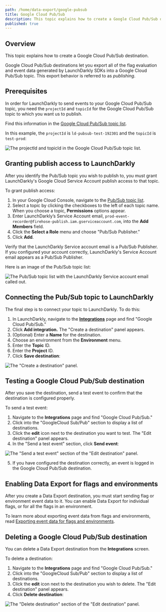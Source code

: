 ```yaml
---
path: /home/data-export/google-pubsub
title: Google Cloud Pub/Sub
description: This topic explains how to create a Google Cloud Pub/Sub destination. Google Cloud Pub/Sub destinations let you export all of the flag evaluation and event data generated by LaunchDarkly SDKs into a Google Cloud Pub/Sub topic.
published: true
---
```


## Overview

This topic explains how to create a Google Cloud Pub/Sub destination.

Google Cloud Pub/Sub destinations let you export all of the flag evaluation and event data generated by LaunchDarkly SDKs into a Google Cloud Pub/Sub topic. This export behavior is referred to as _publishing_.

## Prerequisites

In order for LaunchDarkly to send events to your Google Cloud Pub/Sub topic, you need the `projectId` and `topicId` for the Google Cloud Pub/Sub topic to which you want us to publish.

Find this information in the [Google Cloud Pub/Sub topic list](https://console.cloud.google.com/cloudpubsub/topicList). 

In this example, the `projectId` is `ld-pubsub-test-192301` and the `topicId` is `test-prod`:

![The projectId and topicId in the Google Cloud Pub/Sub topic list.](google-pubsub-projid-testid-callout.png)


## Granting publish access to LaunchDarkly

After you identify the Pub/Sub topic you wish to publish to, you must grant LaunchDarkly's Google Cloud Service Account publish access to that topic.

To grant publish access:

1. In your Google Cloud Console, navigate to the [Pub/Sub topic list](https://console.cloud.google.com/cloudpubsub/topicList).
2. Select a topic by clicking the checkboxes to the left of each topic name. When you choose a topic, **Permissions** options appear.
3. Enter LaunchDarkly’s Service Account email, `prod-event-recorder@firehose-publish.iam.gserviceaccount.com`, into the **Add Members** field.
4. Click the **Select a Role** menu and choose "Pub/Sub Publisher."
5. Click **Add**.

Verify that the LaunchDarkly Service account email is a Pub/Sub Publisher. If you configured your account correctly, LaunchDarkly's Service Account email appears as a Pub/Sub Publisher.

Here is an image of the Pub/Sub topic list:

![The Pub/Sub topic list with the LaunchDarkly Service account email called out.](google-pubsub-publisher-callout.png)


## Connecting the Pub/Sub topic to LaunchDarkly

The final step is to connect your topic to LaunchDarkly. To do this:

1. In LaunchDarkly, navigate to the **[Integrations](https://app.launchdarkly.com/default/integrations)** page and find "Google Cloud Pub/Sub."
2. Click **Add integration.** The "Create a destination" panel appears.
3. (Optional) Enter a **Name** for the destination.
4. Choose an environment from the **Environment** menu.
5. Enter the **Topic** ID.
6. Enter the **Project** ID.
7. Click **Save destination**:

![The "Create a destination" panel.](google-pubsub-create-destination.png)

## Testing a Google Cloud Pub/Sub destination

After you save the destination, send a test event to confirm that the destination is configured properly.

To send a test event:

1. Navigate to the **Integrations** page and find "Google Cloud Pub/Sub."
2. Click into the "GoogleCloud Sub/Pub" section to display a list of destinations.
3. Click the **edit** icon next to the destination you want to test. The "Edit destination" panel appears.
4. In the "Send a test event" section, click **Send event**:

![The "Send a test event" section of the "Edit destination" panel.](google-pubsub-test-event.png)

5. If you have configured the destination correctly, an event is logged in the Google Cloud Pub/Sub destination.

## Enabling Data Export for flags and environments

After you create a Data Export destination, you must start sending flag or environment event data to it. You can enable Data Export for individual flags, or for all the flags in an environment.

To learn more about exporting event data from flags and environments, read [Exporting event data for flags and environments](/home/data-export#exporting-event-data-for-flags-and-environments).

## Deleting a Google Cloud Pub/Sub destination

You can delete a Data Export destination from the **Integrations** screen.

To delete a destination:

1. Navigate to the **Integrations** page and find "Google Cloud Pub/Sub."
2. Click into the "GoogleCloud Sub/Pub" section to display a list of destinations.
2. Click the **edit** icon next to the destination you wish to delete. The "Edit destination" panel appears.
3. Click **Delete destination**:

![The "Delete destination" section of the "Edit destination" panel.](destination-delete.png)
